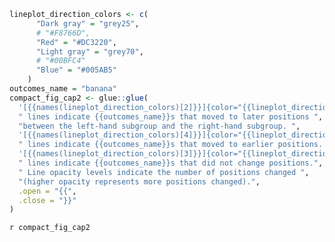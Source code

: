 

```R
lineplot_direction_colors <- c(
      "Dark gray" = "grey25",
      # "#F8766D",
      "Red" = "#DC3220",
      "Light gray" = "grey70",
      # "#00BFC4"
      "Blue" = "#005AB5"
    )
outcomes_name = "banana"
compact_fig_cap2 <- glue::glue(
  '[{{names(lineplot_direction_colors)[2]}}]{color="{{lineplot_direction_colors[2]}}"}',
  " lines indicate {{outcomes_name}}s that moved to later positions ",
  "between the left-hand subgroup and the right-hand subgroup. ",
  '[{{names(lineplot_direction_colors)[4]}}]{color="{{lineplot_direction_colors[4]}}"}',
  " lines indicate {{outcomes_name}}s that moved to earlier positions. ",
  '[{{names(lineplot_direction_colors)[3]}}]{color="{{lineplot_direction_colors[3]}}"}',
  " lines indicate {{outcomes_name}}s that did not change positions.",
  " Line opacity levels indicate the number of positions changed ",
  "(higher opacity represents more positions changed).",
  .open = "{{",
  .close = "}}"
)
```

`r compact_fig_cap2`
